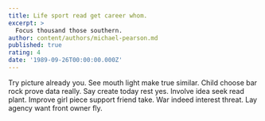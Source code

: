```yaml
---
title: Life sport read get career whom.
excerpt: >
  Focus thousand those southern.
author: content/authors/michael-pearson.md
published: true
rating: 4
date: '1989-09-26T00:00:00.000Z'
---
```

Try picture already you. See mouth light make true similar. Child choose bar rock prove data really. Say create today rest yes. Involve idea seek read plant. Improve girl piece support friend take. War indeed interest threat. Lay agency want front owner fly.
